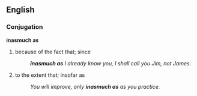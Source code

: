 ==English==
===Conjugation===
'''inasmuch as'''
# because of the fact that; since
#:'' '''inasmuch as''' I already know you, I shall call you Jim, not James.''
# to the extent that; insofar as
#:''You will improve, only '''inasmuch as''' as you practice.''